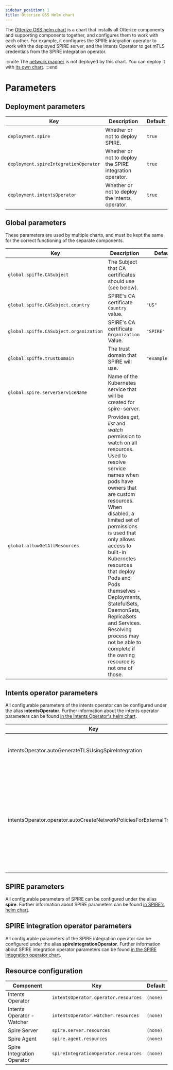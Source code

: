 ```yaml
---
sidebar_position: 1
title: Otterize OSS Helm chart
---
```


The [Otterize OSS helm chart](https://github.com/otterize/helm-charts/tree/main/otterize-kubernetes) is a chart that installs all Otterize components and supporting components together, and configures them to work with each other.
For example, it configures the SPIRE integration operator to work with the deployed SPIRE server, and the Intents Operator to get mTLS credentials from the SPIRE integration operator.

:::note
The [network mapper](/components/network-mapper) is not deployed by this chart. You can deploy it with [its own chart](/components/network-mapper/helm-chart).
:::end

# Parameters
## Deployment parameters

| Key                                   | Description                                              | Default |
|---------------------------------------|----------------------------------------------------------|---------|
| `deployment.spire`                    | Whether or not to deploy SPIRE.                          | `true`  |
| `deployment.spireIntegrationOperator` | Whether or not to deploy the SPIRE integration operator. | `true`  |
| `deployment.intentsOperator`          | Whether or not to deploy the intents operator.           | `true`  |

## Global parameters

These parameters are used by multiple charts, and must be kept the same for the correct functioning of the separate components.

| Key                                    | Description                                                                                                                                                                                                                                                                                                                                                                                                                                                            | Default         |
|----------------------------------------|------------------------------------------------------------------------------------------------------------------------------------------------------------------------------------------------------------------------------------------------------------------------------------------------------------------------------------------------------------------------------------------------------------------------------------------------------------------------|-----------------|
| `global.spiffe.CASubject`              | The Subject that CA certificates should use (see below).	                                                                                                                                                                                                                                                                                                                                                                                                              |                 |
| `global.spiffe.CASubject.country`      | SPIRE's CA certificate `Country` value.                                                                                                                                                                                                                                                                                                                                                                                                                                | `"US"`          |
| `global.spiffe.CASubject.organization` | SPIRE's CA certificate `Organization` Value.                                                                                                                                                                                                                                                                                                                                                                                                                           | `"SPIRE"`       |
| `global.spiffe.trustDomain`            | The trust domain that SPIRE will use.	                                                                                                                                                                                                                                                                                                                                                                                                                                 | `"example.org"` |
| `global.spire.serverServiceName`       | Name of the Kubernetes service that will be created for spire-server.                                                                                                                                                                                                                                                                                                                                                                                                  |                 |
| `global.allowGetAllResources`          | Provides *get*, *list* and *watch* permission to watch on all resources. Used to resolve service names when pods have owners that are custom resources. When disabled, a limited set of permissions is used that only allows access to built-in Kubernetes resources that deploy Pods and Pods themselves - Deployments, StatefulSets, DaemonSets, ReplicaSets and Services. Resolving process may not be able to complete if the owning resource is not one of those. |                 |

## Intents operator parameters
All configurable parameters of the intents operator can be configured under the alias **intentsOperator**.
Further information about the intents operator parameters can be found [in the Intents Operator's helm chart](/components/intents-operator/helm-chart).

| Key                                                  | Description                                                    | Default          |
|------------------------------------------------------|----------------------------------------------------------------|------------------|
| intentsOperator.autoGenerateTLSUsingSpireIntegration                | Use SPIRE integration to create TLS cert for the intents operator. | `true`           |
| intentsOperator.operator.autoCreateNetworkPoliciesForExternalTraffic | Automatically allow external traffic, if a new ClientIntents resource would result in blocking external (internet) traffic and there is an Ingress/Service resource indicating external traffic is expected. | `true`           |

## SPIRE parameters
All configurable parameters of SPIRE can be configured under the alias **spire**.
Further information about SPIRE parameters can be found [in SPIRE's helm chart](https://github.com/otterize/helm-charts/tree/main/spire).

## SPIRE integration operator parameters
All configurable parameters of the SPIRE integration operator can be configured under the alias **spireIntegrationOperator**.
Further information about SPIRE integration operator parameters can be found [in the SPIRE integration operator chart](/components/spire-integration-operator/helm-chart).

## Resource configuration
| Component                  | Key                                  | Default  |
|----------------------------|--------------------------------------|----------|
| Intents Operator           | `intentsOperator.operator.resources` | `(none)` |
| Intents Operator - Watcher | `intentsOperator.watcher.resources`  | `(none)` |
| Spire Server               | `spire.server.resources`             | `(none)` |
| Spire Agent                | `spire.agent.resources`              | `(none)` |
| Spire Integration Operator | `spireIntegrationOperator.resources` | `(none)` |
